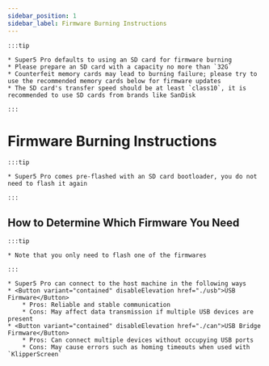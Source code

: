 ```yaml
---
sidebar_position: 1
sidebar_label: Firmware Burning Instructions
---
```







    :::tip

    * Super5 Pro defaults to using an SD card for firmware burning
    * Please prepare an SD card with a capacity no more than `32G`
    * Counterfeit memory cards may lead to burning failure; please try to use the recommended memory cards below for firmware updates
    * The SD card's transfer speed should be at least `class10`, it is recommended to use SD cards from brands like SanDisk

    :::

# Firmware Burning Instructions

    :::tip

    * Super5 Pro comes pre-flashed with an SD card bootloader, you do not need to flash it again

    :::


## How to Determine Which Firmware You Need

    :::tip

    * Note that you only need to flash one of the firmwares

    :::
    
    * Super5 Pro can connect to the host machine in the following ways
    * <Button variant="contained" disableElevation href="./usb">USB Firmware</Button>
        * Pros: Reliable and stable communication
        * Cons: May affect data transmission if multiple USB devices are present
    * <Button variant="contained" disableElevation href="./can">USB Bridge Firmware</Button>
        * Pros: Can connect multiple devices without occupying USB ports
        * Cons: May cause errors such as homing timeouts when used with `KlipperScreen`